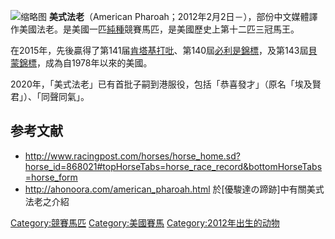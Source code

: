 [[File:American_Pharoah.jpg|缩略图]]
{{unreferenced|time=2015-06-17T08:02:42+00:00}}
'''美式法老'''（American Pharoah；2012年2月2日－），部份中文媒體譯作美國法老。是美國一匹[[純種馬|純種]]競賽馬匹，是美國歷史上第十二匹三冠馬王。

在2015年，先後贏得了第141届[[肯塔基打吡|肯塔基打吡]]、第140屆[[必利是錦標|必利是錦標]]，及第143屆[[貝蒙錦標|貝蒙錦標]]，成為自1978年{{link-en|肯定 (馬)|Affirmed|肯定}}以來的美國{{link-en|純種賽馬三冠王 (美國)|Triple Crown of Thoroughbred Racing (United States)|三冠馬王}}。

2020年，「美式法老」已有首批子嗣到港服役，包括「恭喜發才」（原名「埃及賢君」）、「同聲同氣」。

==参考文献==
*http://www.racingpost.com/horses/horse_home.sd?horse_id=868021#topHorseTabs=horse_race_record&bottomHorseTabs=horse_form
*http://ahonoora.com/american_pharoah.html 於[優駿達の蹄跡]中有關美式法老之介紹

[[Category:競賽馬匹|Category:競賽馬匹]]
[[Category:美國賽馬|Category:美國賽馬]]
[[Category:2012年出生的动物|Category:2012年出生的动物]]